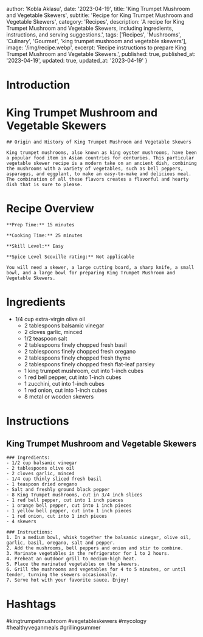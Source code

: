 
  author: 'Kobla Aklasu',
  date: '2023-04-19',
  title: 'King Trumpet Mushroom and Vegetable Skewers',
  subtitle: 'Recipe for King Trumpet Mushroom and Vegetable Skewers',
  category: 'Recipes',
  description: 'A recipe for King Trumpet Mushroom and Vegetable Skewers, including ingredients, instructions, and serving suggestions.',
  tags: ['Recipes', 'Mushrooms', 'Culinary', 'Gourmet', 'king trumpet mushroom and vegetable skewers'],
  image: '/img/recipe.webp',
  excerpt: 'Recipe instructions to prepare King Trumpet Mushroom and Vegetable Skewers.',
  published: true,
  published_at: '2023-04-19',
  updated: true,
  updated_at: '2023-04-19'
}


  # Introduction

# King Trumpet Mushroom and Vegetable Skewers
    
    ## Origin and History of King Trumpet Mushroom and Vegetable Skewers
    
    King trumpet mushrooms, also known as king oyster mushrooms, have been a popular food item in Asian countries for centuries. This particular vegetable skewer recipe is a modern take on an ancient dish, combining the mushrooms with a variety of vegetables, such as bell peppers, asparagus, and eggplant, to make an easy-to-make and delicious meal. The combination of all these flavors creates a flavorful and hearty dish that is sure to please.

# Recipe Overview

    **Prep Time:** 15 minutes
    
    **Cooking Time:** 25 minutes 
    
    **Skill Level:** Easy 
    
    **Spice Level Scoville rating:** Not applicable
    
    You will need a skewer, a large cutting board, a sharp knife, a small bowl, and a large bowl for preparing King Trumpet Mushroom and Vegetable Skewers.

# Ingredients

- 1/4 cup extra-virgin olive oil
    - 2 tablespoons balsamic vinegar
    - 2 cloves garlic, minced
    - 1/2 teaspoon salt
    - 2 tablespoons finely chopped fresh basil
    - 2 tablespoons finely chopped fresh oregano
    - 2 tablespoons finely chopped fresh thyme
    - 2 tablespoons finely chopped fresh flat-leaf parsley
    - 1 king trumpet mushroom, cut into 1-inch cubes
    - 1 red bell pepper, cut into 1-inch cubes
    - 1 zucchini, cut into 1-inch cubes
    - 1 red onion, cut into 1-inch cubes
    - 8 metal or wooden skewers

# Instructions

## King Trumpet Mushroom and Vegetable Skewers
    
    ### Ingredients:
    - 1/2 cup balsamic vinegar
    - 2 tablespoons olive oil
    - 2 cloves garlic, minced
    - 1/4 cup thinly sliced fresh basil
    - 1 teaspoon dried oregano
    - Salt and freshly ground black pepper
    - 8 King Trumpet mushrooms, cut in 3/4 inch slices
    - 1 red bell pepper, cut into 1 inch pieces
    - 1 orange bell pepper, cut into 1 inch pieces
    - 1 yellow bell pepper, cut into 1 inch pieces
    - 1 red onion, cut into 1 inch pieces
    - 4 skewers
    
    ### Instructions:
    1. In a medium bowl, whisk together the balsamic vinegar, olive oil, garlic, basil, oregano, salt and pepper.
    2. Add the mushrooms, bell peppers and onion and stir to combine.
    3. Marinate vegetables in the refrigerator for 1 to 2 hours.
    4. Preheat an outdoor grill to medium-high heat.
    5. Place the marinated vegetables on the skewers.
    6. Grill the mushrooms and vegetables for 4 to 5 minutes, or until tender, turning the skewers occasionally.
    7. Serve hot with your favorite sauce. Enjoy!

# Hashtags

#kingtrumpetmushroom #vegetableskewers #mycology #healthyveganmeals #grillingsummer



